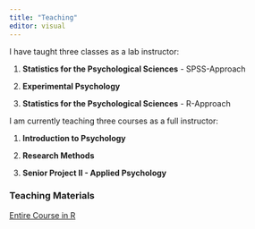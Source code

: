 ```yaml
---
title: "Teaching"
editor: visual
---
```


I have taught three classes as a lab instructor:

1.  **Statistics for the Psychological Sciences** - SPSS-Approach

2.  **Experimental Psychology**

3.  **Statistics for the Psychological Sciences** - R-Approach

I am currently teaching three courses as a full instructor:

1.  **Introduction to Psychology**

2.  **Research Methods**

3.  **Senior Project II - Applied Psychology**

### Teaching Materials

[Entire Course in R](https://davidbrocker.github.io/DBPSYC3400/)
